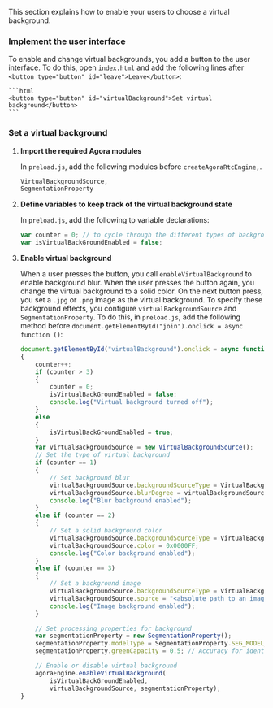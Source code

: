 <PlatformWrapper platform='electron'>

This section explains how to enable your users to choose a virtual background.

### Implement the user interface

To enable and change virtual backgrounds, you add a button to the user interface. To do this, open `index.html` and add the following lines after `<button type="button" id="leave">Leave</button>`:

    ```html
    <button type="button" id="virtualBackground">Set virtual background</button>
    ```
### Set a virtual background

1. **Import the required Agora modules**

    In `preload.js`, add the following modules before `createAgoraRtcEngine,`.

    ```javascript
    VirtualBackgroundSource,
    SegmentationProperty
    ```

1. **Define variables to keep track of the virtual background state**

    In `preload.js`, add the following to variable declarations:

    ```javascript
    var counter = 0; // to cycle through the different types of backgrounds
    var isVirtualBackGroundEnabled = false;
    ```

2. **Enable virtual background**

    When a user presses the button, you call `enableVirtualBackground` to enable background blur. When the user presses the button again, you change the virtual background to a solid color. On the next button press, you set a `.jpg` or `.png` image as the virtual background. To specify these background effects, you configure `virtualBackgroundSource` and `SegmentationProperty`. To do this, in `preload.js`, add the following method before `document.getElementById("join").onclick = async function ()`:

    ```javascript
    document.getElementById("virtualBackground").onclick = async function ()
    {
        counter++;
        if (counter > 3) 
        {
            counter = 0;
            isVirtualBackGroundEnabled = false;
            console.log("Virtual background turned off");
        } 
        else 
        {
            isVirtualBackGroundEnabled = true;
        }
        var virtualBackgroundSource = new VirtualBackgroundSource();
        // Set the type of virtual background
        if (counter == 1) 
        {
            // Set background blur
            virtualBackgroundSource.backgroundSourceType = VirtualBackgroundSource.BACKGROUND_BLUR;
            virtualBackgroundSource.blurDegree = virtualBackgroundSource.BLUR_DEGREE_HIGH;
            console.log("Blur background enabled");
        }
        else if (counter == 2) 
        { 
            // Set a solid background color
            virtualBackgroundSource.backgroundSourceType = VirtualBackgroundSource.BACKGROUND_COLOR;
            virtualBackgroundSource.color = 0x0000FF;
            console.log("Color background enabled");
        } 
        else if (counter == 3) 
        { 
            // Set a background image
            virtualBackgroundSource.backgroundSourceType = VirtualBackgroundSource.BACKGROUND_IMG;
            virtualBackgroundSource.source = "<absolute path to an image file>";
            console.log("Image background enabled");
        }

        // Set processing properties for background
        var segmentationProperty = new SegmentationProperty();
        segmentationProperty.modelType = SegmentationProperty.SEG_MODEL_AI;; // Use SEG_MODEL_GREEN if you have a green background
        segmentationProperty.greenCapacity = 0.5; // Accuracy for identifying green colors (range 0-1)
    
        // Enable or disable virtual background
        agoraEngine.enableVirtualBackground(
            isVirtualBackGroundEnabled, 
            virtualBackgroundSource, segmentationProperty);
    }
    ```
</PlatformWrapper>
